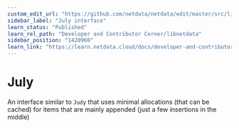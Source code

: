 ```yaml
---
custom_edit_url: "https://github.com/netdata/netdata/edit/master/src/libnetdata/july/README.md"
sidebar_label: "July interface"
learn_status: "Published"
learn_rel_path: "Developer and Contributor Corner/libnetdata"
sidebar_position: "1420960"
learn_link: "https://learn.netdata.cloud/docs/developer-and-contributor-corner/libnetdata/july-interface"
---
```



# July

An interface similar to `Judy` that uses minimal allocations (that can be cached)
for items that are mainly appended (just a few insertions in the middle)

